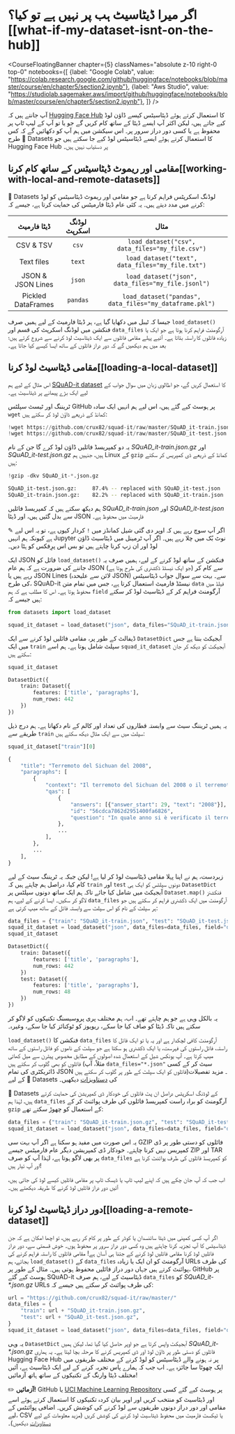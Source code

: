 # اگر میرا ڈیٹاسیٹ ہب پر نہیں ہے تو کیا؟[[what-if-my-dataset-isnt-on-the-hub]]

<CourseFloatingBanner chapter={5}
  classNames="absolute z-10 right-0 top-0"
  notebooks={[
    {label: "Google Colab", value: "https://colab.research.google.com/github/huggingface/notebooks/blob/master/course/en/chapter5/section2.ipynb"},
    {label: "Aws Studio", value: "https://studiolab.sagemaker.aws/import/github/huggingface/notebooks/blob/master/course/en/chapter5/section2.ipynb"},
]} />

آپ جانتے ہیں کہ [Hugging Face Hub](https://huggingface.co/datasets) کا استعمال کرتے ہوئے ڈیٹاسیٹس کیسے ڈاؤن لوڈ کیے جاتے ہیں، لیکن اکثر آپ ایسے ڈیٹا کے ساتھ کام کریں گے جو یا تو آپ کے لیپ ٹاپ پر محفوظ ہے یا کسی دور دراز سرور پر۔ اس سیکشن میں ہم آپ کو دکھائیں گے کہ کس طرح 🤗 Datasets کا استعمال کرتے ہوئے ایسے ڈیٹاسیٹس لوڈ کیے جا سکتے ہیں جو Hugging Face Hub پر دستیاب نہیں ہیں۔

<Youtube id="HyQgpJTkRdE"/>

## مقامی اور ریموٹ ڈیٹاسیٹس کے ساتھ کام کرنا[[working-with-local-and-remote-datasets]]

🤗 Datasets لوڈنگ اسکرپٹس فراہم کرتا ہے جو مقامی اور ریموٹ ڈیٹاسیٹس کو لوڈ کرنے میں مدد دیتے ہیں۔ یہ کئی عام ڈیٹا فارمیٹس کی حمایت کرتا ہے، جیسے کہ:

|    ڈیٹا فارمیٹ     | لوڈنگ اسکرپٹ |                         مثال                         |
| :----------------: | :------------: | :-----------------------------------------------------: |
|     CSV & TSV      |     `csv`      |     `load_dataset("csv", data_files="my_file.csv")`     |
|     Text files     |     `text`     |    `load_dataset("text", data_files="my_file.txt")`     |
| JSON & JSON Lines  |     `json`     |   `load_dataset("json", data_files="my_file.jsonl")`    |
| Pickled DataFrames |    `pandas`    | `load_dataset("pandas", data_files="my_dataframe.pkl")` |

جیسا کہ ٹیبل میں دکھایا گیا ہے، ہر ڈیٹا فارمیٹ کے لیے ہمیں صرف `load_dataset()` فنکشن میں لوڈنگ اسکرپٹ کی قسم اور `data_files` آرگومنٹ فراہم کرنا ہوتا ہے جو ایک یا زیادہ فائلوں کا راستہ بتاتا ہے۔ آئیے پہلے مقامی فائلوں سے ایک ڈیٹاسیٹ لوڈ کرنے سے شروع کرتے ہیں؛ بعد میں ہم دیکھیں گے کہ دور دراز فائلوں کے ساتھ ایسا کیسے کیا جاتا ہے۔

## مقامی ڈیٹاسیٹ لوڈ کرنا[[loading-a-local-dataset]]

اس مثال کے لیے ہم [SQuAD-it dataset](https://github.com/crux82/squad-it/) کا استعمال کریں گے، جو اطالوی زبان میں سوال جواب کے لیے ایک بڑے پیمانے پر ڈیٹاسیٹ ہے۔

ٹریننگ اور ٹیسٹ سپلٹس GitHub پر ہوسٹ کیے گئے ہیں، اس لیے ہم انہیں ایک سادہ `wget` کمانڈ کے ذریعے ڈاؤن لوڈ کر سکتے ہیں:

```python
!wget https://github.com/crux82/squad-it/raw/master/SQuAD_it-train.json.gz
!wget https://github.com/crux82/squad-it/raw/master/SQuAD_it-test.json.gz
```

یہ دو کمپریسڈ فائلیں ڈاؤن لوڈ کرے گا جن کے نام *SQuAD_it-train.json.gz* اور *SQuAD_it-test.json.gz* ہیں، جنہیں ہم Linux کے `gzip` کمانڈ کے ذریعے ڈی کمپریس کر سکتے ہیں:

```python
!gzip -dkv SQuAD_it-*.json.gz
```

```bash
SQuAD_it-test.json.gz:	   87.4% -- replaced with SQuAD_it-test.json
SQuAD_it-train.json.gz:	   82.2% -- replaced with SQuAD_it-train.json
```

ہم دیکھ سکتے ہیں کہ کمپریسڈ فائلیں _SQuAD_it-train.json_ اور _SQuAD_it-test.json_ سے بدل گئیں ہیں، اور ڈیٹا JSON فارمیٹ میں محفوظ ہے۔

<Tip>

✎ اگر آپ سوچ رہے ہیں کہ اوپر دی گئی شیل کمانڈز میں `!` کردار کیوں ہے، تو یہ اس لیے ہے کیونکہ ہم انہیں Jupyter نوٹ بُک میں چلا رہے ہیں۔ اگر آپ ٹرمینل میں ڈیٹاسیٹ ڈاؤن لوڈ اور ان زپ کرنا چاہتے ہیں تو بس اس پرِفکس کو ہٹا دیں۔

</Tip>

ایک JSON فائل کو `load_dataset()` فنکشن کے ساتھ لوڈ کرنے کے لیے، ہمیں صرف یہ جاننے کی ضرورت ہے کہ ہم عام JSON (جو ایک نیسٹڈ ڈکشنری کی طرح ہوتا ہے) سے کام کر رہے ہیں یا JSON Lines (لائن سے علیحدہ JSON) سے۔ بہت سے سوال جواب ڈیٹاسیٹس کی طرح، SQuAD-it نیسٹڈ فارمیٹ استعمال کرتا ہے، جس میں تمام متن `data` فیلڈ میں محفوظ ہوتا ہے۔ اس کا مطلب ہے کہ ہم `field` آرگومنٹ فراہم کر کے ڈیٹاسیٹ لوڈ کر سکتے ہیں جیسے کہ:

```py
from datasets import load_dataset

squad_it_dataset = load_dataset("json", data_files="SQuAD_it-train.json", field="data")
```

ڈیفالٹ کے طور پر، مقامی فائلیں لوڈ کرنے سے ایک `DatasetDict` آبجیکٹ بنتا ہے جس میں ایک `train` سپلٹ شامل ہوتا ہے۔ ہم اسے `squad_it_dataset` آبجیکٹ کو دیکھ کر جان سکتے ہیں:

```py
squad_it_dataset
```

```python out
DatasetDict({
    train: Dataset({
        features: ['title', 'paragraphs'],
        num_rows: 442
    })
})
```

یہ ہمیں ٹریننگ سیٹ سے وابستہ قطاروں کی تعداد اور کالم کے نام دکھاتا ہے۔ ہم درج ذیل طریقے سے `train` سپلٹ میں سے ایک مثال دیکھ سکتے ہیں:

```py
squad_it_dataset["train"][0]
```

```python out
{
    "title": "Terremoto del Sichuan del 2008",
    "paragraphs": [
        {
            "context": "Il terremoto del Sichuan del 2008 o il terremoto...",
            "qas": [
                {
                    "answers": [{"answer_start": 29, "text": "2008"}],
                    "id": "56cdca7862d2951400fa6826",
                    "question": "In quale anno si è verificato il terremoto nel Sichuan?",
                },
                ...
            ],
        },
        ...
    ],
}
```

زبردست، ہم نے اپنا پہلا مقامی ڈیٹاسیٹ لوڈ کر لیا ہے! لیکن جبکہ یہ ٹریننگ سیٹ کے لیے کام کیا، دراصل ہم چاہتے ہیں کہ `train` اور `test` دونوں سپلٹس کو ایک ہی `DatasetDict` آبجیکٹ میں شامل کیا جائے تاکہ ہم ایک ساتھ دونوں سپلٹس پر `Dataset.map()` فنکشنز لاگو کر سکیں۔ ایسا کرنے کے لیے، ہم `data_files` آرگومنٹ میں ایک ڈکشنری فراہم کر سکتے ہیں جو ہر سپلٹ کے نام کو اس سپلٹ سے وابستہ فائل کے ساتھ میپ کرتی ہے:

```py
data_files = {"train": "SQuAD_it-train.json", "test": "SQuAD_it-test.json"}
squad_it_dataset = load_dataset("json", data_files=data_files, field="data")
squad_it_dataset
```

```python out
DatasetDict({
    train: Dataset({
        features: ['title', 'paragraphs'],
        num_rows: 442
    })
    test: Dataset({
        features: ['title', 'paragraphs'],
        num_rows: 48
    })
})
```

یہ بالکل وہی ہے جو ہم چاہتے تھے۔ اب، ہم مختلف پری پروسیسنگ تکنیکوں کو لاگو کر سکتے ہیں تاکہ ڈیٹا کو صاف کیا جا سکے، ریویوز کو ٹوکنائز کیا جا سکے، وغیرہ۔

<Tip>

`load_dataset()` فنکشن کا `data_files` آرگومنٹ کافی لچکدار ہے اور یہ یا تو ایک فائل کا راستہ، فائل راستوں کی فہرست، یا ایک ڈکشنری ہو سکتا ہے جو سپلٹ کے ناموں کو فائل راستوں کے ساتھ میپ کرتا ہے۔ آپ یونکس شیل کے استعمال شدہ اصولوں کے مطابق مخصوص پیٹرن سے میل کھاتی فائلوں کو بھی گلوب کر سکتے ہیں (مثلاً، آپ `data_files="*.json"` سیٹ کر کے کسی ڈائریکٹری کی تمام JSON فائلوں کو ایک سپلٹ کے طور پر گلوب کر سکتے ہیں)۔ مزید تفصیلات کے لیے 🤗 Datasets کی [دستاویزات](https://huggingface.co/docs/datasets/loading#local-and-remote-files) دیکھیں۔

</Tip>

🤗 Datasets کے لوڈنگ اسکرپٹس دراصل ان پٹ فائلوں کی خودکار ڈی کمپریشن کی حمایت کرتے ہیں، لہٰذا ہم `data_files` آرگومنٹ کو براہ راست کمپریسڈ فائلوں کی طرف پوائنٹ کر کے `gzip` کے استعمال کو چھوڑ سکتے تھے:

```py
data_files = {"train": "SQuAD_it-train.json.gz", "test": "SQuAD_it-test.json.gz"}
squad_it_dataset = load_dataset("json", data_files=data_files, field="data")
```

یہ اس صورت میں مفید ہو سکتا ہے اگر آپ بہت سی GZIP فائلوں کو دستی طور پر ڈی کمپریس نہیں کرنا چاہتے۔ خودکار ڈی کمپریشن دیگر عام فارمیٹس جیسے ZIP اور TAR پر بھی لاگو ہوتا ہے، لہٰذا آپ کو صرف `data_files` کو کمپریسڈ فائلوں کی طرف پوائنٹ کرنا ہے اور آپ تیار ہیں!

اب جب کہ آپ جان چکے ہیں کہ اپنے لیپ ٹاپ یا ڈیسک ٹاپ پر مقامی فائلیں کیسے لوڈ کی جاتی ہیں، آئیں دور دراز فائلیں لوڈ کرنے کا طریقہ دیکھتے ہیں۔

## دور دراز ڈیٹاسیٹ لوڈ کرنا[[loading-a-remote-dataset]]

اگر آپ کسی کمپنی میں ڈیٹا سائنسدان یا کوڈر کے طور پر کام کر رہے ہیں، تو اچھا امکان ہے کہ جن ڈیٹاسیٹس کا آپ تجزیہ کرنا چاہتے ہیں وہ کسی دور دراز سرور پر محفوظ ہوں۔ خوش قسمتی سے، دور دراز فائلیں لوڈ کرنا مقامی فائلیں لوڈ کرنے کے جتنا ہی آسان ہے! مقامی فائلوں کا راستہ فراہم کرنے کی بجائے، ہم `load_dataset()` کے `data_files` آرگومنٹ کو ان ایک یا زیادہ URLs کی طرف پوائنٹ کرتے ہیں جہاں دور دراز فائلیں محفوظ ہوتی ہیں۔ مثال کے طور پر، GitHub پر ہوسٹ کیے گئے SQuAD-it ڈیٹاسیٹ کے لیے، ہم صرف `data_files` کو _SQuAD_it-*.json.gz_ URLs کی طرف پوائنٹ کر سکتے ہیں جیسے کہ:

```py
url = "https://github.com/crux82/squad-it/raw/master/"
data_files = {
    "train": url + "SQuAD_it-train.json.gz",
    "test": url + "SQuAD_it-test.json.gz",
}
squad_it_dataset = load_dataset("json", data_files=data_files, field="data")
```

یہ وہی `DatasetDict` آبجیکٹ واپس کرتا ہے جو اوپر حاصل کیا گیا تھا، لیکن ہمیں _SQuAD_it-*.json.gz_ فائلوں کو دستی طور پر ڈاؤن لوڈ اور ڈی کمپریس کرنے کا مرحلہ بچا لیتا ہے۔ یہ ہماری Hugging Face Hub پر نہ ہونے والے ڈیٹاسیٹس کو لوڈ کرنے کے مختلف طریقوں میں ایک چھوٹا سا جائزہ ہے۔ اب جب کہ ہمارے پاس تجربہ کرنے کے لیے ایک ڈیٹاسیٹ ہے، آئیں مختلف ڈیٹا وارنگ کے تکنیکوں کے ساتھ ہاتھ آزمائیں!

<Tip>

✏️ **آزمائیں!** GitHub یا [UCI Machine Learning Repository](https://archive.ics.uci.edu/ml/index.php) پر ہوسٹ کیے گئے کسی اور ڈیٹاسیٹ کو منتخب کریں اور اوپر بیان کردہ تکنیکوں کا استعمال کرتے ہوئے اسے مقامی اور دور دراز دونوں طریقوں سے لوڈ کرنے کی کوشش کریں۔ اضافی پوائنٹس کے لیے، CSV یا ٹیکسٹ فارمیٹ میں محفوظ ڈیٹاسیٹ لوڈ کرنے کی کوشش کریں (مزید معلومات کے لیے [دستاویزات](https://huggingface.co/docs/datasets/loading#local-and-remote-files) دیکھیں)۔

</Tip>